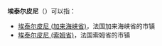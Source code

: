 '''埃泰尔皮尼'''（{{lang-fr|Éterpigny}}）可以指：
* [[埃泰尔皮尼_(加来海峡省)|埃泰尔皮尼 (加来海峡省)]]，法国加来海峡省的市镇
* [[埃泰尔皮尼_(索姆省)|埃泰尔皮尼 (索姆省)]]，法国索姆省的市镇

{{disambig|cat=五字地名消歧义}}